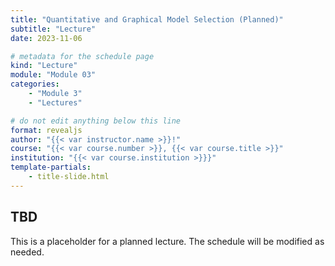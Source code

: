 ```yaml
---
title: "Quantitative and Graphical Model Selection (Planned)"
subtitle: "Lecture"
date: 2023-11-06

# metadata for the schedule page
kind: "Lecture"
module: "Module 03"
categories:
    - "Module 3"
    - "Lectures"

# do not edit anything below this line
format: revealjs
author: "{{< var instructor.name >}}!"
course: "{{< var course.number >}}, {{< var course.title >}}"
institution: "{{< var course.institution >}}}"
template-partials:
    - title-slide.html
---
```


## TBD

This is a placeholder for a planned lecture.
The schedule will be modified as needed.
